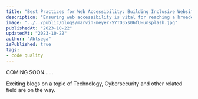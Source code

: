 ```yaml
---
title: "Best Practices for Web Accessibility: Building Inclusive Websites"
description: "Ensuring web accessibility is vital for reaching a broader audience and creating inclusive digital experiences. This blog highlights essential web accessibility best practices, guidelines, and tools to make your websites accessible to everyone."
image: "../../public/blogs/marvin-meyer-SYTO3xs06fU-unsplash.jpg"
publishedAt: "2023-10-22"
updatedAt: "2023-10-22"
author: "Abtsega"
isPublished: true
tags:
- code quality
---
```


COMING SOON......

Exciting blogs on a topic of Technology, Cybersecurity and other related field are on the way.